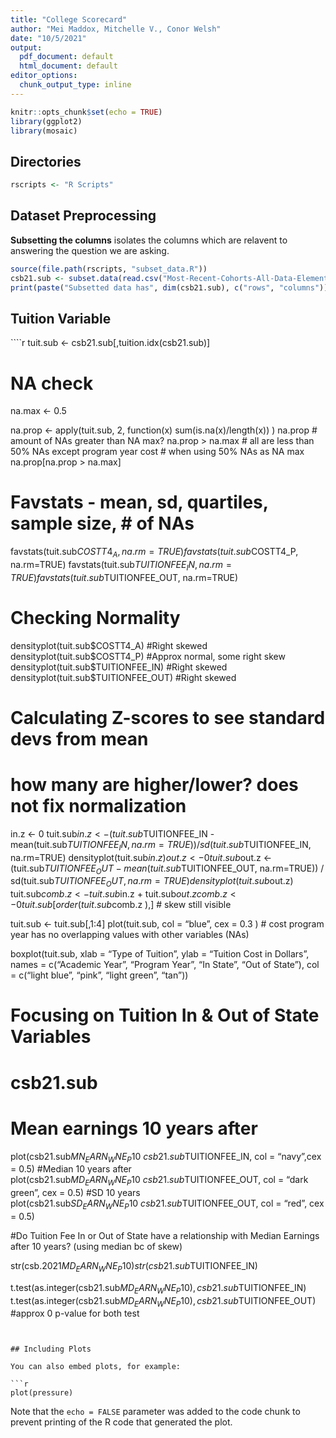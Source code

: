 ```yaml
---
title: "College Scorecard"
author: "Mei Maddox, Mitchelle V., Conor Welsh"
date: "10/5/2021"
output:
  pdf_document: default
  html_document: default
editor_options: 
  chunk_output_type: inline
---
```


```r
knitr::opts_chunk$set(echo = TRUE)
library(ggplot2)
library(mosaic)
```

## Directories

```r
rscripts <- "R Scripts"
```

## Dataset Preprocessing

**Subsetting the columns** isolates the columns which are relavent to answering the question we are asking.

```r
source(file.path(rscripts, "subset_data.R"))
csb21.sub <- subset.data(read.csv("Most-Recent-Cohorts-All-Data-Elements.csv", na.strings = c("NA", "PrivacySuppressed", "NULL")), seed=1234)
print(paste("Subsetted data has", dim(csb21.sub), c("rows", "columns")))
```

## Tuition Variable

````r
tuit.sub <- csb21.sub[,tuition.idx(csb21.sub)]

# NA check
  na.max <- 0.5
  
  na.prop <- apply(tuit.sub, 2, function(x) sum(is.na(x)/length(x)) )
  na.prop
  # amount of NAs greater than NA max?
  na.prop > na.max
  # all are less than 50% NAs except program year cost   # when using 50% NAs as NA max
  na.prop[na.prop > na.max]
  
# Favstats - mean, sd, quartiles, sample size, # of NAs
favstats(tuit.sub$COSTT4_A, na.rm=TRUE)
favstats(tuit.sub$COSTT4_P, na.rm=TRUE)
favstats(tuit.sub$TUITIONFEE_IN, na.rm=TRUE)
favstats(tuit.sub$TUITIONFEE_OUT, na.rm=TRUE)

# Checking Normality

densityplot(tuit.sub$COSTT4_A) #Right skewed
densityplot(tuit.sub$COSTT4_P) #Approx normal, some right skew
densityplot(tuit.sub$TUITIONFEE_IN) #Right skewed
densityplot(tuit.sub$TUITIONFEE_OUT) #Right skewed

# Calculating Z-scores to see standard devs from mean
# how many are higher/lower? does not fix normalization

in.z <- 0
tuit.sub$in.z <- (tuit.sub$TUITIONFEE_IN - mean(tuit.sub$TUITIONFEE_IN, na.rm=TRUE)) / sd(tuit.sub$TUITIONFEE_IN, na.rm=TRUE)
densityplot(tuit.sub$in.z)
out.z <- 0
tuit.sub$out.z <- (tuit.sub$TUITIONFEE_OUT - mean(tuit.sub$TUITIONFEE_OUT, na.rm=TRUE)) / sd(tuit.sub$TUITIONFEE_OUT, na.rm=TRUE)
densityplot(tuit.sub$out.z)
tuit.sub$comb.z <- tuit.sub$in.z + tuit.sub$out.z
comb.z <- 0
tuit.sub[order(tuit.sub$comb.z ),]
# skew still visible


tuit.sub <- tuit.sub[,1:4]
plot(tuit.sub, col = "blue", cex = 0.3 )
# cost program year has no overlapping values with other variables (NAs)

boxplot(tuit.sub, xlab = "Type of Tuition", ylab = "Tuition Cost in Dollars", names = c("Academic Year", "Program Year", "In State", "Out of State"), col = c("light blue", "pink ", "light green", "tan"))

# Focusing on Tuition In & Out of State Variables
# csb21.sub
# Mean earnings 10 years after
plot(csb21.sub$MN_EARN_WNE_P10 ~ csb21.sub$TUITIONFEE_IN, col = "navy",cex = 0.5)
#Median 10 years after
plot(csb21.sub$MD_EARN_WNE_P10 ~ csb21.sub$TUITIONFEE_OUT, col = "dark green", cex = 0.5)
#SD 10 years 
plot(csb21.sub$SD_EARN_WNE_P10 ~ csb21.sub$TUITIONFEE_OUT, col = "red", cex = 0.5)

#Do Tuition Fee In or Out of State have a relationship with Median Earnings after 10 years? (using median bc of skew)

str(csb.2021$MD_EARN_WNE_P10)
str(csb21.sub$TUITIONFEE_IN)

t.test(as.integer(csb21.sub$MD_EARN_WNE_P10), csb21.sub$TUITIONFEE_IN)
t.test(as.integer(csb21.sub$MD_EARN_WNE_P10), csb21.sub$TUITIONFEE_OUT)
#approx 0 p-value for both test
```


## Including Plots

You can also embed plots, for example:

```r

plot(pressure)
```

Note that the `echo = FALSE` parameter was added to the code chunk to prevent printing of the R code that generated the plot.
